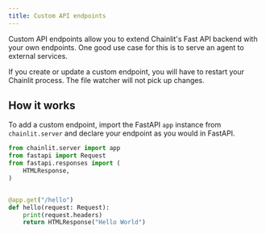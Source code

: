 ```yaml
---
title: Custom API endpoints
---
```


Custom API endpoints allow you to extend Chainlit's Fast API backend with your own endpoints.
One good use case for this is to serve an agent to external services.

<Note>
  If you create or update a custom endpoint, you will have to restart your
  Chainlit process. The file watcher will not pick up changes.
</Note>

## How it works

To add a custom endpoint, import the FastAPI `app` instance from `chainlit.server` and declare your endpoint as you would in FastAPI.

```python
from chainlit.server import app
from fastapi import Request
from fastapi.responses import (
    HTMLResponse,
)


@app.get("/hello")
def hello(request: Request):
    print(request.headers)
    return HTMLResponse("Hello World")
```
